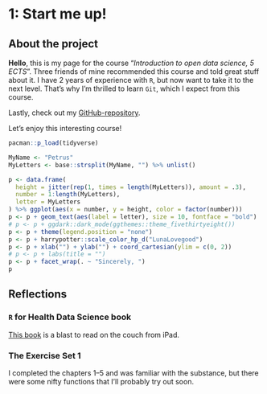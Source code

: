 # 1: Start me up!
## About the project

**Hello**, this is my page for the course "*Introduction to open data science, 5 ECTS*". Three friends of mine recommended this course and told great stuff about it. I have 2 years of experience with `R`, but now want to take it to the next level. That's why I'm thrilled to learn `Git`, which I expect from this course.


Lastly, check out my [GitHub-repository](https://github.com/petrusk4/IODS-project). 

Let's enjoy this interesting course!


```r
pacman::p_load(tidyverse)

MyName <- "Petrus"
MyLetters <- base::strsplit(MyName, "") %>% unlist()

p <- data.frame(
  height = jitter(rep(1, times = length(MyLetters)), amount = .3),
  number = 1:length(MyLetters),
  letter = MyLetters
) %>% ggplot(aes(x = number, y = height, color = factor(number)))
p <- p + geom_text(aes(label = letter), size = 10, fontface = "bold")
# p <- p + ggdark::dark_mode(ggthemes::theme_fivethirtyeight())
p <- p + theme(legend.position = "none")
p <- p + harrypotter::scale_color_hp_d("LunaLovegood")
p <- p + xlab("") + ylab("") + coord_cartesian(ylim = c(0, 2))
# p <- p + labs(title = "")
p <- p + facet_wrap(. ~ "Sincerely, ")
p

```


## Reflections

### `R` for Health Data Science book

[This book](https://argoshare.is.ed.ac.uk/healthyr_book/) is a blast to read on the couch from iPad. 

### The Exercise Set 1

I completed the chapters 1--5 and was familiar with the substance, but there were some nifty functions that I'll probably try out soon.